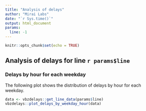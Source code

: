```yaml
---
title: "Analysis of delays"
author: "Mirai Labs"
date: "`r Sys.time()`"
output: html_document
params:
  line: -1
---
```


```r
knitr::opts_chunk$set(echo = TRUE)
```

## Analysis of delays for line `r params$line`

### Delays by hour for each weekday

The following plot shows the distribution of delays by hour for each weekday.

```r
data <- vbzdelays::get_line_data(params$line)
vbzdelays::plot_delays_by_weekday_hour(data)
```
